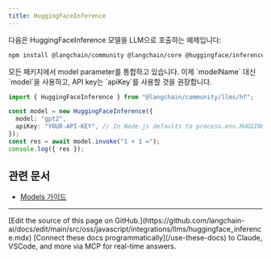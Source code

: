 ```yaml
---
title: HuggingFaceInference
---
```


다음은 HuggingFaceInference 모델을 LLM으로 호출하는 예제입니다:

```bash npm
npm install @langchain/community @langchain/core @huggingface/inference@4
```

<Tip>
모든 패키지에서 model parameter를 통합하고 있습니다. 이제 `modelName` 대신 `model`을 사용하고, API key는 `apiKey`를 사용할 것을 권장합니다.
</Tip>

```typescript
import { HuggingFaceInference } from "@langchain/community/llms/hf";

const model = new HuggingFaceInference({
  model: "gpt2",
  apiKey: "YOUR-API-KEY", // In Node.js defaults to process.env.HUGGINGFACEHUB_API_KEY
});
const res = await model.invoke("1 + 1 =");
console.log({ res });
```

## 관련 문서


- [Models 가이드](/oss/javascript/langchain/models)

---

<Callout icon="pen-to-square" iconType="regular">
    [Edit the source of this page on GitHub.](https://github.com/langchain-ai/docs/edit/main/src/oss/javascript/integrations/llms/huggingface_inference.mdx)
</Callout>
<Tip icon="terminal" iconType="regular">
    [Connect these docs programmatically](/use-these-docs) to Claude, VSCode, and more via MCP for    real-time answers.
</Tip>
